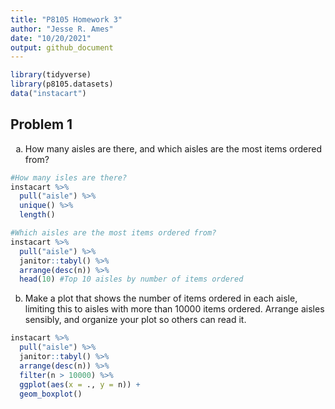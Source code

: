 ```yaml
---
title: "P8105 Homework 3"
author: "Jesse R. Ames"
date: "10/20/2021"
output: github_document
---
```


```r
library(tidyverse)
library(p8105.datasets)
data("instacart")
```

## Problem 1

(a) How many aisles are there, and which aisles are the most items ordered from?

```r
#How many isles are there?
instacart %>%
  pull("aisle") %>%
  unique() %>%
  length()

#Which aisles are the most items ordered from?
instacart %>%
  pull("aisle") %>%
  janitor::tabyl() %>%
  arrange(desc(n)) %>%
  head(10) #Top 10 aisles by number of items ordered
```

(b) Make a plot that shows the number of items ordered in each aisle, limiting this to aisles with more than 10000 items ordered. Arrange aisles sensibly, and organize your plot so others can read it.

```r
instacart %>%
  pull("aisle") %>%
  janitor::tabyl() %>%
  arrange(desc(n)) %>%
  filter(n > 10000) %>%
  ggplot(aes(x = ., y = n)) +
  geom_boxplot()
```
